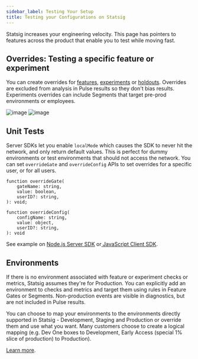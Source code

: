 ```yaml
---
sidebar_label: Testing Your Setup
title: Testing your Configurations on Statsig
---
```


Statsig increases your engineering velocity. This page has pointers to features across the product that enable you to test while moving fast. 

## Overrides: Testing a specific feature or experiment
You can create overrides for [features](https://docs.statsig.com/feature-flags/overrides#adding-an-override), [experiments](https://docs.statsig.com/experiments-plus/overrides) or [holdouts](https://docs.statsig.com/holdouts). Overrides are excluded from analysis in Pulse results so they don't bias results. Experiments overrides can include Segments that target pre-prod environments or employees.

![image](https://user-images.githubusercontent.com/31516123/184234368-3d714df2-d6f2-4c72-8b45-81f46d5597cc.png)
![image](https://user-images.githubusercontent.com/31516123/184234596-3099e18b-69c3-4885-9e04-06b4ba1e6fb6.png)

## Unit Tests

Server SDKs let you enable `localMode` which causes the SDK to never hit the network, and only return default values. This is perfect for dummy environments or test environments that should not access the network. You can set `overrideGate` and `overrideConfig` APIs to set overrides for a specific user, or for all users.

```
function overrideGate(
    gateName: string,
    value: boolean,
    userID?: string,
): void;
```

```
function overrideConfig(
    configName: string,
    value: object,
    userID?: string,
): void
```

See example on [Node.js Server SDK](https://docs.statsig.com/server/nodejsServerSDK#how-can-i-mock-statsig-for-testing) or[ JavaScript Client SDK](https://docs.statsig.com/client/jsClientSDK#how-can-i-mock-the-sdkoverride-gates-in-tests).

## Environments 
If there is no environment associated with feature or experiment checks or metrics, Statsig assumes they're for Production. You can explicitly add an environment to checks and metrics and target them using rules in Feature Gates or Segments. Non-production events are visible in diagnostics, but are not included in Pulse results. 

You can choose to map your environments to the environments directly supported in Statsig - Development, Staging and Production or override them and use what you want. Many customers choose to create a logical mapping (e.g. Dev One boxes to Development, Early Access (special 1% slice of production) to Production).

[Learn more](https://blog.statsig.com/environments-on-statsig-6a818805b3c2).
